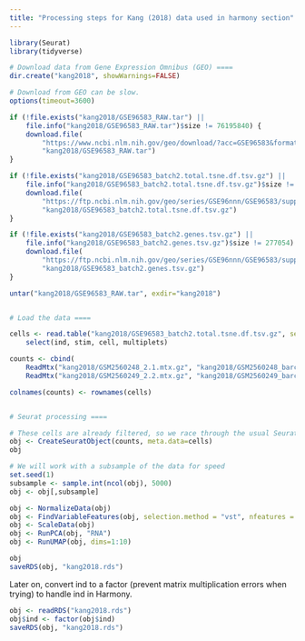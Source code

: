 ```yaml
---
title: "Processing steps for Kang (2018) data used in harmony section"
---
```


<!--
File copied from https://github.com/MonashBioinformaticsPlatform/PBMC-Single-Cell-Workshop-2022
Describes prep of Kang2018 dataset
https://github.com/MonashBioinformaticsPlatform/PBMC-Single-Cell-Workshop-2022/blob/main/vignettes/kang2018_preprocessing.Rmd
-->

```r
library(Seurat)
library(tidyverse)

# Download data from Gene Expression Omnibus (GEO) ====
dir.create("kang2018", showWarnings=FALSE)

# Download from GEO can be slow.
options(timeout=3600)

if (!file.exists("kang2018/GSE96583_RAW.tar") || 
    file.info("kang2018/GSE96583_RAW.tar")$size != 76195840) {
    download.file(
        "https://www.ncbi.nlm.nih.gov/geo/download/?acc=GSE96583&format=file",
        "kang2018/GSE96583_RAW.tar")
}

if (!file.exists("kang2018/GSE96583_batch2.total.tsne.df.tsv.gz") ||
    file.info("kang2018/GSE96583_batch2.total.tsne.df.tsv.gz")$size != 756342) {
    download.file(
        "https://ftp.ncbi.nlm.nih.gov/geo/series/GSE96nnn/GSE96583/suppl/GSE96583_batch2.total.tsne.df.tsv.gz",
        "kang2018/GSE96583_batch2.total.tsne.df.tsv.gz")
}

if (!file.exists("kang2018/GSE96583_batch2.genes.tsv.gz") ||
    file.info("kang2018/GSE96583_batch2.genes.tsv.gz")$size != 277054) {
    download.file(
        "https://ftp.ncbi.nlm.nih.gov/geo/series/GSE96nnn/GSE96583/suppl/GSE96583_batch2.genes.tsv.gz",
        "kang2018/GSE96583_batch2.genes.tsv.gz")
}

untar("kang2018/GSE96583_RAW.tar", exdir="kang2018")


# Load the data ====

cells <- read.table("kang2018/GSE96583_batch2.total.tsne.df.tsv.gz", sep="\t") |>
    select(ind, stim, cell, multiplets)

counts <- cbind(
    ReadMtx("kang2018/GSM2560248_2.1.mtx.gz", "kang2018/GSM2560248_barcodes.tsv.gz", "kang2018/GSE96583_batch2.genes.tsv.gz"),
    ReadMtx("kang2018/GSM2560249_2.2.mtx.gz", "kang2018/GSM2560249_barcodes.tsv.gz", "kang2018/GSE96583_batch2.genes.tsv.gz"))

colnames(counts) <- rownames(cells)


# Seurat processing ====

# These cells are already filtered, so we race through the usual Seurat processing steps
obj <- CreateSeuratObject(counts, meta.data=cells)
obj

# We will work with a subsample of the data for speed
set.seed(1)
subsample <- sample.int(ncol(obj), 5000)
obj <- obj[,subsample]

obj <- NormalizeData(obj)
obj <- FindVariableFeatures(obj, selection.method = "vst", nfeatures = 2000)
obj <- ScaleData(obj)
obj <- RunPCA(obj, "RNA")
obj <- RunUMAP(obj, dims=1:10)

obj
saveRDS(obj, "kang2018.rds")
```

Later on, convert ind to a factor (prevent matrix multiplication errors when trying)
to handle ind in Harmony.

```r
obj <- readRDS("kang2018.rds")
obj$ind <- factor(obj$ind)
saveRDS(obj, "kang2018.rds")

```
